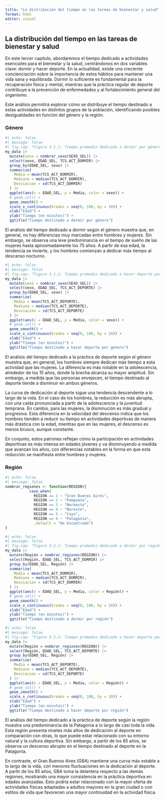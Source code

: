 ```yaml
---
title: "La distribución del tiempo en las tareas de bienestar y salud"
format: html
editor: visual
---
```


## La distribución del tiempo en las tareas de bienestar y salud

En este tercer capítulo, abordaremos el tiempo dedicado a actividades esenciales para el bienestar y la salud, centrándonos en dos variables clave: dormir y hacer deporte. En la actualidad, existe una creciente concienciación sobre la importancia de estos hábitos para mantener una vida sana y equilibrada. Dormir lo suficiente es fundamental para la recuperación física y mental, mientras que la práctica regular de deporte contribuye a la prevención de enfermedades y al fortalecimiento general del organismo.

Este análisis permitirá explorar cómo se distribuye el tiempo destinado a estas actividades en distintos grupos de la población, identificando posibles desigualdades en función del género y la región.

### Género

```r
#| echo: false
#| message: false
#| fig.cap: "Figura 3.1.1: Tiempo promedio dedicado a dormir por género"
my_data |>
  mutate(sexo = nombrar_sexo(SEXO_SEL)) |>
  select(sexo, EDAD_SEL, TCS_ACT_DORMIR) |>
  group_by(EDAD_SEL, sexo) |>
  summarize(
    Media = mean(TCS_ACT_DORMIR),
    Mediana = median(TCS_ACT_DORMIR),
    Desviacion = sd(TCS_ACT_DORMIR)
  ) |> 
  ggplot(aes(x = EDAD_SEL, y = Media, color = sexo)) +
  # geom_col() +
  geom_smooth() +
  scale_x_continuous(breaks = seq(0, 100, by = 10)) +
  xlab("Edad") +
  ylab("Tiempo (en minutos)") +
  ggtitle("Tiempo destinado a dormir por género")

```

El análisis del tiempo dedicado a dormir según el género muestra que, en general, no hay diferencias muy marcadas entre hombres y mujeres. Sin embargo, se observa una leve predominancia en el tiempo de sueño de las mujeres hasta aproximadamente los 75 años. A partir de esa edad, la tendencia se invierte, y los hombres comienzan a dedicar más tiempo al descanso nocturno.

```r
#| echo: false
#| message: false
#| fig.cap: "Figura 3.1.2: Tiempo promedio dedicado a hacer deporte por género"
my_data |>
  mutate(sexo = nombrar_sexo(SEXO_SEL)) |>
  select(sexo, EDAD_SEL, TCS_ACT_DEPORTE) |>
  group_by(EDAD_SEL, sexo) |>
  summarize(
    Media = mean(TCS_ACT_DEPORTE),
    Mediana = median(TCS_ACT_DEPORTE),
    Desviacion = sd(TCS_ACT_DEPORTE)
  ) |> 
  ggplot(aes(x = EDAD_SEL, y = Media, color = sexo)) +
  # geom_col() +
  geom_smooth() +
  scale_x_continuous(breaks = seq(0, 100, by = 10)) +
  xlab("Edad") +
  ylab("Tiempo (en minutos)") +
  ggtitle("Tiempo destinado a hacer deporte por género")
```

El análisis del tiempo dedicado a la práctica de deporte según el género muestra que, en general, los hombres siempre dedican más tiempo a esta actividad que las mujeres. La diferencia es más notable en la adolescencia, alrededor de los 15 años, donde la brecha alcanza su mayor amplitud. Sin embargo, a medida que las personas envejecen, el tiempo destinado al deporte tiende a disminuir en ambos géneros.

La curva de dedicación al deporte sigue una tendencia descendente a lo largo de la vida. En el caso de los hombres, la reducción es más abrupta, con una caída pronunciada a partir de la adolescencia y la juventud temprana. En cambio, para las mujeres, la disminución es más gradual y progresiva. Esta diferencia en la velocidad del descenso indica que los hombres tienden a reducir su tiempo en actividades deportivas de manera más drástica con la edad, mientras que en las mujeres, el descenso es menos brusco, aunque constante.

En conjunto, estos patrones reflejan cómo la participación en actividades deportivas es más intensa en edades jóvenes y va disminuyendo a medida que avanzan los años, con diferencias notables en la forma en que esta reducción se manifiesta entre hombres y mujeres.

### Región

```r
#| echo: false
#| message: false
nombrar_regiones <- function(REGION){
           case_when(
             REGION == 1 ~ "Gran Buenos Aires",
             REGION == 2 ~ "Pampeana",
             REGION == 3 ~ "Noroeste",
             REGION == 4 ~ "Noreste",
             REGION == 5 ~ "Cuyo",
             REGION == 6 ~ "Patagonia",
             .default = "No Encontrado")
}
```

```r
#| echo: false
#| message: false
#| fig.cap: "Figura 3.2.1: Tiempo promedio dedicado a dormir por región"
my_data |>
  mutate(Región = nombrar_regiones(REGION)) |>
  select(Región, EDAD_SEL, TCS_ACT_DORMIR) |>
  group_by(EDAD_SEL, Región) |>
  summarize(
    Media = mean(TCS_ACT_DORMIR),
    Mediana = median(TCS_ACT_DORMIR),
    Desviacion = sd(TCS_ACT_DORMIR)
  ) |> 
  ggplot(aes(x = EDAD_SEL, y = Media, color = Región)) +
  # geom_col() +
  geom_smooth() +
  scale_x_continuous(breaks = seq(0, 100, by = 10)) +
  xlab("Edad") +
  ylab("Tiempo (en minutos)") +
  ggtitle("Tiempo destinado a dormir por región")
```

```r
#| echo: false
#| message: false
#| fig.cap: "Figura 3.2.2: Tiempo promedio dedicado a hacer deporte por región"
my_data |>
  mutate(Región = nombrar_regiones(REGION)) |>
  select(Región, EDAD_SEL, TCS_ACT_DEPORTE) |>
  group_by(EDAD_SEL, Región) |>
  summarize(
    Media = mean(TCS_ACT_DEPORTE),
    Mediana = median(TCS_ACT_DEPORTE),
    Desviacion = sd(TCS_ACT_DEPORTE)
  ) |> 
  ggplot(aes(x = EDAD_SEL, y = Media, color = Región)) +
  # geom_col() +
  geom_smooth() +
  scale_x_continuous(breaks = seq(0, 100, by = 10)) +
  xlab("Edad") +
  ylab("Tiempo (en minutos)") +
  ggtitle("Tiempo destinado a hacer deporte por región")
```

El análisis del tiempo dedicado a la práctica de deporte según la región muestra una predominancia de la Patagonia a lo largo de casi toda la vida. Esta región presenta niveles más altos de dedicación al deporte en comparación con otras, lo que puede estar relacionado con su entorno natural y la cultura deportiva. Sin embargo, a partir de los 85 años, se observa un descenso abrupto en el tiempo destinado al deporte en la Patagonia.

En contraste, el Gran Buenos Aires (GBA) mantiene una curva más estable a lo largo de la vida, con menores fluctuaciones en la dedicación al deporte. A partir de los 85 años, GBA toma la delantera respecto a las demás regiones, mostrando una mayor consistencia en la práctica deportiva en edades avanzadas. Esto podría estar relacionado con la mayor oferta de actividades físicas adaptadas a adultos mayores en la gran ciudad o con estilos de vida que favorecen una mayor continuidad en la actividad física.
